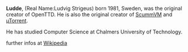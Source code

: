{{en/Archive/Community/Users/Infobox Developer|
realname=Ludvig Strigeus|
birthyear=1981|
codingspec=OpenTTD Author and first project leader|
currentstat=Inactive/Retired|
website=www.ludde.biz/|
}}
'''Ludde''', (Real Name:Ludvig Strigeus) born 1981, Sweden, was the original creator of OpenTTD. He is also the original creator of [http://www.scummvm.org/ ScummVM] and [http://www.utorrent.com/ µTorrent].

He has studied Computer Science at Chalmers University of Technology.

further infos at [http://en.wikipedia.org/wiki/Ludde Wikipedia]